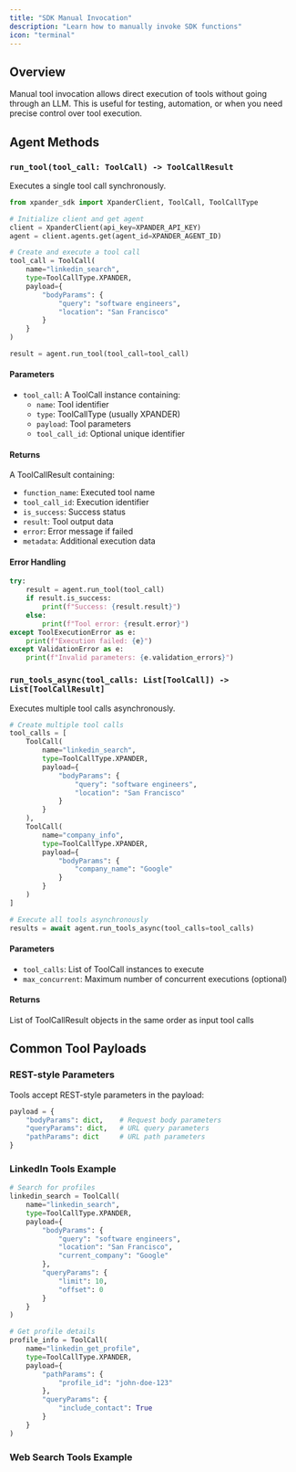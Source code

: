 ```yaml
---
title: "SDK Manual Invocation"
description: "Learn how to manually invoke SDK functions"
icon: "terminal"
---
```


## Overview

Manual tool invocation allows direct execution of tools without going through an LLM. This is useful for testing, automation, or when you need precise control over tool execution.

## Agent Methods

### `run_tool(tool_call: ToolCall) -> ToolCallResult`
Executes a single tool call synchronously.

```python
from xpander_sdk import XpanderClient, ToolCall, ToolCallType

# Initialize client and get agent
client = XpanderClient(api_key=XPANDER_API_KEY)
agent = client.agents.get(agent_id=XPANDER_AGENT_ID)

# Create and execute a tool call
tool_call = ToolCall(
    name="linkedin_search",
    type=ToolCallType.XPANDER,
    payload={
        "bodyParams": {
            "query": "software engineers",
            "location": "San Francisco"
        }
    }
)

result = agent.run_tool(tool_call=tool_call)
```

#### Parameters
- `tool_call`: A ToolCall instance containing:
  - `name`: Tool identifier
  - `type`: ToolCallType (usually XPANDER)
  - `payload`: Tool parameters
  - `tool_call_id`: Optional unique identifier

#### Returns
A ToolCallResult containing:
- `function_name`: Executed tool name
- `tool_call_id`: Execution identifier
- `is_success`: Success status
- `result`: Tool output data
- `error`: Error message if failed
- `metadata`: Additional execution data

#### Error Handling
```python
try:
    result = agent.run_tool(tool_call)
    if result.is_success:
        print(f"Success: {result.result}")
    else:
        print(f"Tool error: {result.error}")
except ToolExecutionError as e:
    print(f"Execution failed: {e}")
except ValidationError as e:
    print(f"Invalid parameters: {e.validation_errors}")
```

### `run_tools_async(tool_calls: List[ToolCall]) -> List[ToolCallResult]`
Executes multiple tool calls asynchronously.

```python
# Create multiple tool calls
tool_calls = [
    ToolCall(
        name="linkedin_search",
        type=ToolCallType.XPANDER,
        payload={
            "bodyParams": {
                "query": "software engineers",
                "location": "San Francisco"
            }
        }
    ),
    ToolCall(
        name="company_info",
        type=ToolCallType.XPANDER,
        payload={
            "bodyParams": {
                "company_name": "Google"
            }
        }
    )
]

# Execute all tools asynchronously
results = await agent.run_tools_async(tool_calls=tool_calls)
```

#### Parameters
- `tool_calls`: List of ToolCall instances to execute
- `max_concurrent`: Maximum number of concurrent executions (optional)

#### Returns
List of ToolCallResult objects in the same order as input tool calls

## Common Tool Payloads

### REST-style Parameters
Tools accept REST-style parameters in the payload:

```python
payload = {
    "bodyParams": dict,    # Request body parameters
    "queryParams": dict,   # URL query parameters
    "pathParams": dict     # URL path parameters
}
```

### LinkedIn Tools Example
```python
# Search for profiles
linkedin_search = ToolCall(
    name="linkedin_search",
    type=ToolCallType.XPANDER,
    payload={
        "bodyParams": {
            "query": "software engineers",
            "location": "San Francisco",
            "current_company": "Google"
        },
        "queryParams": {
            "limit": 10,
            "offset": 0
        }
    }
)

# Get profile details
profile_info = ToolCall(
    name="linkedin_get_profile",
    type=ToolCallType.XPANDER,
    payload={
        "pathParams": {
            "profile_id": "john-doe-123"
        },
        "queryParams": {
            "include_contact": True
        }
    }
)
```

### Web Search Tools Example
```